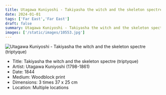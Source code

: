 ```yaml
---
title: Utagawa Kuniyoshi - Takiyasha the witch and the skeleton spectre (triptyque)
date: 2024-01-01
tags: ['Far East','Far East']
draft: false
summary: Utagawa Kuniyoshi - Takiyasha the witch and the skeleton spectre (triptyque)
images: ['/static/images/10553.jpg']
---
```


![Utagawa Kuniyoshi - Takiyasha the witch and the skeleton spectre (triptyque)](/static/images/10553.jpg)

* Title: Takiyasha the witch and the skeleton spectre (triptyque)
* Artist: Utagawa Kuniyoshi (1798-1861)
* Date: 1844
* Medium: Woodblock print 
* Dimensions: 3 times 37 x 25 cm
* Location: Multiple locations



